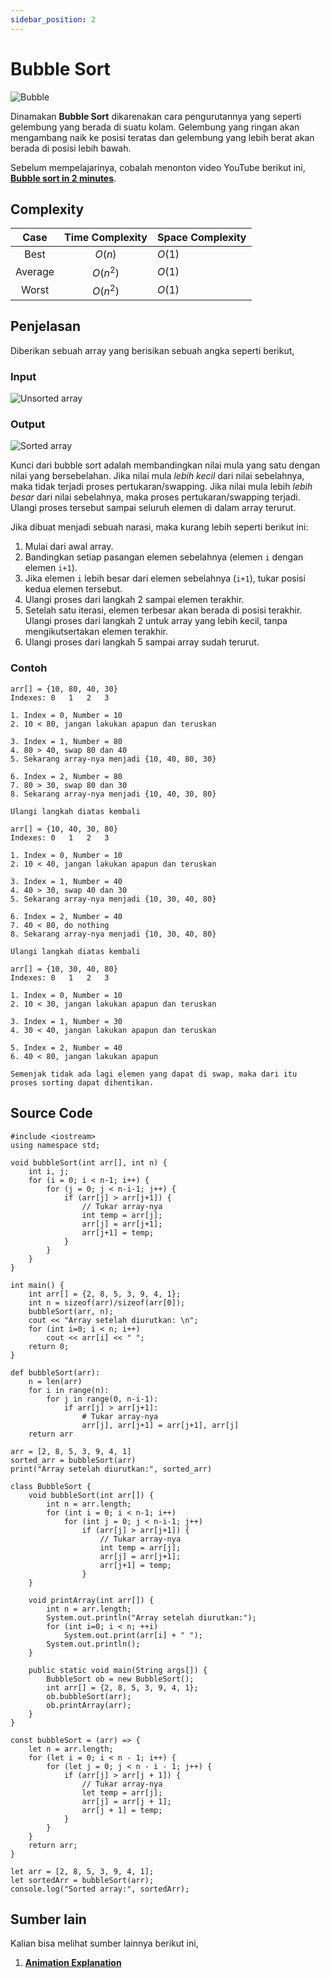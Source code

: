 ```yaml
---
sidebar_position: 2
---
```


# Bubble Sort

![Bubble](../../../static/img/bubble.png)

Dinamakan **Bubble Sort** dikarenakan cara pengurutannya yang seperti gelembung yang berada di suatu kolam. Gelembung yang ringan akan mengambang naik ke posisi teratas dan gelembung yang lebih berat akan berada di posisi lebih bawah.

Sebelum mempelajarinya, cobalah menonton video YouTube berikut ini, [**Bubble sort in 2 minutes**](https://www.youtube.com/watch?v=xli_FI7CuzA).

## Complexity

|  Case   | Time Complexity | Space Complexity |
| :-----: | :-------------: | ---------------- |
|  Best   |     $O(n)$      | $O(1)$           |
| Average |    $O(n^2)$     | $O(1)$           |
|  Worst  |    $O(n^2)$     | $O(1)$           |

## Penjelasan

Diberikan sebuah array yang berisikan sebuah angka seperti berikut,

### Input

![Unsorted array](../../../static/img/unsorted-array.png)

### Output

![Sorted array](../../../static/img/sorted-array.png)

Kunci dari bubble sort adalah membandingkan nilai mula yang satu dengan nilai yang bersebelahan. Jika nilai mula _lebih kecil_ dari nilai sebelahnya, maka tidak terjadi proses pertukaran/swapping. Jika nilai mula lebih _lebih besar_ dari nilai sebelahnya, maka proses pertukaran/swapping terjadi. Ulangi proses tersebut sampai seluruh elemen di dalam array terurut.

Jika dibuat menjadi sebuah narasi, maka kurang lebih seperti berikut ini:

1. Mulai dari awal array.
2. Bandingkan setiap pasangan elemen sebelahnya (elemen `i` dengan elemen `i+1`).
3. Jika elemen `i` lebih besar dari elemen sebelahnya (`i+1`), tukar posisi kedua elemen tersebut.
4. Ulangi proses dari langkah 2 sampai elemen terakhir.
5. Setelah satu iterasi, elemen terbesar akan berada di posisi terakhir. Ulangi proses dari langkah 2 untuk array yang lebih kecil, tanpa mengikutsertakan elemen terakhir.
6. Ulangi proses dari langkah 5 sampai array sudah terurut.

### Contoh

```
arr[] = {10, 80, 40, 30}
Indexes: 0   1   2   3

1. Index = 0, Number = 10
2. 10 < 80, jangan lakukan apapun dan teruskan

3. Index = 1, Number = 80
4. 80 > 40, swap 80 dan 40
5. Sekarang array-nya menjadi {10, 40, 80, 30}

6. Index = 2, Number = 80
7. 80 > 30, swap 80 dan 30
8. Sekarang array-nya menjadi {10, 40, 30, 80}

Ulangi langkah diatas kembali

arr[] = {10, 40, 30, 80}
Indexes: 0   1   2   3

1. Index = 0, Number = 10
2. 10 < 40, jangan lakukan apapun dan teruskan

3. Index = 1, Number = 40
4. 40 > 30, swap 40 dan 30
5. Sekarang array-nya menjadi {10, 30, 40, 80}

6. Index = 2, Number = 40
7. 40 < 80, do nothing
8. Sekarang array-nya menjadi {10, 30, 40, 80}

Ulangi langkah diatas kembali

arr[] = {10, 30, 40, 80}
Indexes: 0   1   2   3

1. Index = 0, Number = 10
2. 10 < 30, jangan lakukan apapun dan teruskan

3. Index = 1, Number = 30
4. 30 < 40, jangan lakukan apapun dan teruskan

5. Index = 2, Number = 40
6. 40 < 80, jangan lakukan apapun

Semenjak tidak ada lagi elemen yang dapat di swap, maka dari itu proses sorting dapat dihentikan.
```

## Source Code


<Tabs>
  <TabItem value="cpp" label="C++" default>

    #include <iostream>
    using namespace std;

    void bubbleSort(int arr[], int n) {
        int i, j;
        for (i = 0; i < n-1; i++) {
            for (j = 0; j < n-i-1; j++) {
                if (arr[j] > arr[j+1]) {
                    // Tukar array-nya
                    int temp = arr[j];
                    arr[j] = arr[j+1];
                    arr[j+1] = temp;
                }
            }
        }
    }

    int main() {
        int arr[] = {2, 8, 5, 3, 9, 4, 1};
        int n = sizeof(arr)/sizeof(arr[0]);
        bubbleSort(arr, n);
        cout << "Array setelah diurutkan: \n";
        for (int i=0; i < n; i++)
            cout << arr[i] << " ";
        return 0;
    }

  </TabItem>
  <TabItem value="python" label="Python" default>

    def bubbleSort(arr):
        n = len(arr)
        for i in range(n):
            for j in range(0, n-i-1):
                if arr[j] > arr[j+1]:
                    # Tukar array-nya
                    arr[j], arr[j+1] = arr[j+1], arr[j]
        return arr

    arr = [2, 8, 5, 3, 9, 4, 1]
    sorted_arr = bubbleSort(arr)
    print("Array setelah diurutkan:", sorted_arr)

  </TabItem>
  <TabItem value="java" label="Java" default>

    class BubbleSort {
        void bubbleSort(int arr[]) {
            int n = arr.length;
            for (int i = 0; i < n-1; i++)
                for (int j = 0; j < n-i-1; j++)
                    if (arr[j] > arr[j+1]) {
                        // Tukar array-nya
                        int temp = arr[j];
                        arr[j] = arr[j+1];
                        arr[j+1] = temp;
                    }
        }

        void printArray(int arr[]) {
            int n = arr.length;
            System.out.println("Array setelah diurutkan:");
            for (int i=0; i < n; ++i)
                System.out.print(arr[i] + " ");
            System.out.println();
        }

        public static void main(String args[]) {
            BubbleSort ob = new BubbleSort();
            int arr[] = {2, 8, 5, 3, 9, 4, 1};
            ob.bubbleSort(arr);
            ob.printArray(arr);
        }
    }

  </TabItem>
  <TabItem value="js" label="JavaScript" default>

    const bubbleSort = (arr) => {
        let n = arr.length;
        for (let i = 0; i < n - 1; i++) {
            for (let j = 0; j < n - i - 1; j++) {
                if (arr[j] > arr[j + 1]) {
                    // Tukar array-nya
                    let temp = arr[j];
                    arr[j] = arr[j + 1];
                    arr[j + 1] = temp;
                }
            }
        }
        return arr;
    }

    let arr = [2, 8, 5, 3, 9, 4, 1];
    let sortedArr = bubbleSort(arr);
    console.log("Sorted array:", sortedArr);

  </TabItem>
</Tabs>

## Sumber lain

Kalian bisa melihat sumber lainnya berikut ini,

1. [**Animation Explanation**](https://boardhub.github.io/tute/?wd=bubbleSortAlgo2)
